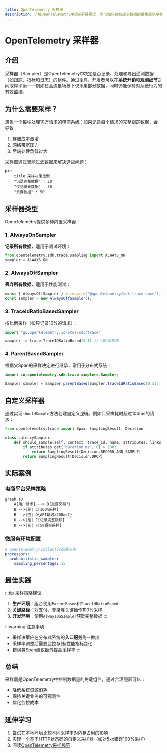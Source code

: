 ```yaml
---
title: OpenTelemetry 采样器
description: 了解OpenTelemetry中的采样器概念，学习如何控制遥测数据的采集量以平衡系统开销与观测需求。
---
```


# OpenTelemetry 采样器

## 介绍

采样器（Sampler）是OpenTelemetry中决定是否记录、处理和导出遥测数据（如跟踪、指标和日志）的组件。通过采样，开发者可以在**系统开销**和**观测细节**之间取得平衡——例如在高流量场景下仅采集部分数据，同时仍能保持对系统行为的有效监控。

## 为什么需要采样？

想象一个每秒处理10万请求的电商系统：如果记录每个请求的完整跟踪数据，会导致：
1. 存储成本激增
2. 网络带宽压力
3. 后端处理负载过大

采样器通过智能过滤数据来解决这些问题：

```mermaid
pie
    title 采样决策比例
    "记录完整数据" : 20
    "仅记录元数据" : 30
    "丢弃数据" : 50
```

## 采样器类型

OpenTelemetry提供多种内置采样器：

### 1. AlwaysOnSampler
**记录所有数据**，适用于调试环境：
```python
from opentelemetry.sdk.trace.sampling import ALWAYS_ON
sampler = ALWAYS_ON
```

### 2. AlwaysOffSampler
**丢弃所有数据**，适用于性能测试：
```javascript
const { AlwaysOffSampler } = require('@opentelemetry/sdk-trace-base');
const sampler = new AlwaysOffSampler();
```

### 3. TraceIdRatioBasedSampler
按比例采样（如只记录10%的请求）：
```go
import "go.opentelemetry.io/otel/sdk/trace"

sampler := trace.TraceIDRatioBased(0.1) // 10%采样率
```

### 4. ParentBasedSampler
根据父Span的采样决定进行继承，常用于分布式系统：
```java
import io.opentelemetry.sdk.trace.samplers.Sampler;

Sampler sampler = Sampler.parentBased(Sampler.traceIdRatioBased(0.5));
```

## 自定义采样器

通过实现`shouldSample`方法创建自定义逻辑。例如只采样耗时超过100ms的请求：

```python
from opentelemetry.trace import Span, SamplingResult, Decision

class LatencySampler:
    def should_sample(self, context, trace_id, name, attributes, links):
        if attributes.get("duration_ms", 0) > 100:
            return SamplingResult(Decision.RECORD_AND_SAMPLE)
        return SamplingResult(Decision.DROP)
```

## 实际案例

### 电商平台采样策略
```mermaid
graph TD
    A[用户请求] --> B{重要交易?}
    B -->|是| C[100%采样]
    B -->|否| D{API延迟>200ms?}
    D -->|是| E[记录完整跟踪]
    D -->|否| F[5%概率采样]
```

### 微服务环境配置
```yaml
# opentelemetry-collector配置示例
processors:
  probabilistic_sampler:
    sampling_percentage: 15
```

## 最佳实践

:::tip 采样策略建议
1. **生产环境**：组合使用`ParentBased`和`TraceIdRatioBased`
2. **关键路径**：对支付、登录等关键操作100%采样
3. **开发环境**：使用`AlwaysOnSampler`获取完整数据
:::

:::warning 注意事项
- 采样决策应在分布式系统的**入口服务**统一做出
- 采样率调整后需要监控存储/性能指标变化
- 错误类Span建议额外提高采样率
:::

## 总结

采样器是OpenTelemetry中控制数据量的关键组件，通过合理配置可以：
- 降低系统资源消耗
- 保持关键业务的可观测性
- 优化监控成本

## 延伸学习

1. 尝试在本地环境比较不同采样率对内存占用的影响
2. 实现一个基于HTTP状态码的自定义采样器（如对5xx错误100%采样）
3. 阅读[OpenTelemetry采样规范](https://opentelemetry.io/docs/concepts/sampling/)